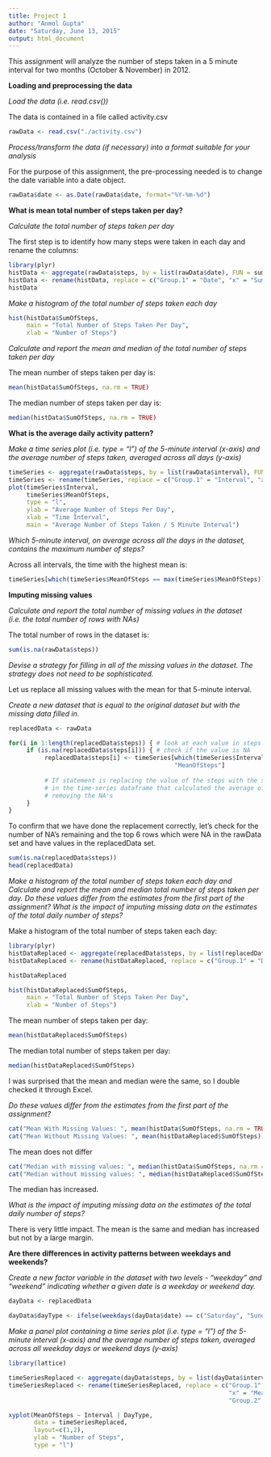 ```yaml
---
title: Project 1
author: "Anmol Gupta"
date: "Saturday, June 13, 2015"
output: html_document
---
```


This assignment will analyze the number of steps taken in a 5 minute interval 
for two months (October & November) in 2012. 

**Loading and preprocessing the data**

*Load the data (i.e. read.csv())*

The data is contained in a file called activity.csv

```r
rawData <- read.csv("./activity.csv")

```

*Process/transform the data (if necessary) into a format suitable for your analysis*

For the purpose of this assignment, the pre-processing needed is to change
the date variable into a date object.

```r

rawData$date <- as.Date(rawData$date, format="%Y-%m-%d")


```

**What is mean total number of steps taken per day?**

*Calculate the total number of steps taken per day*

The first step is to identify how many steps were taken in each day and 
rename the columns:

```r
library(plyr)
histData <- aggregate(rawData$steps, by = list(rawData$date), FUN = sum)
histData <- rename(histData, replace = c("Group.1" = "Date", "x" = "SumOfSteps"))
histData
```

*Make a histogram of the total number of steps taken each day*

```r
hist(histData$SumOfSteps,
     main = "Total Number of Steps Taken Per Day", 
     xlab = "Number of Steps")
```

*Calculate and report the mean and median of the total number of steps taken per day*

The mean number of steps taken per day is:

```r
mean(histData$SumOfSteps, na.rm = TRUE)
```

The median number of steps taken per day is:

```r
median(histData$SumOfSteps, na.rm = TRUE)
```

**What is the average daily activity pattern?**

*Make a time series plot (i.e. type = "l") of the 5-minute interval (x-axis) and the average number of steps taken, averaged across all days (y-axis)*

```r

timeSeries <- aggregate(rawData$steps, by = list(rawData$interval), FUN = mean, na.rm = TRUE)
timeSeries <- rename(timeSeries, replace = c("Group.1" = "Interval", "x" = "MeanOfSteps"))
plot(timeSeries$Interval, 
     timeSeries$MeanOfSteps, 
     type = "l",
     ylab = "Average Number of Steps Per Day",
     xlab = "Time Interval",
     main = "Average Number of Steps Taken / 5 Minute Interval")
```

*Which 5-minute interval, on average across all the days in the dataset, contains the maximum number of steps?*

Across all intervals, the time with the highest mean is:

```r
timeSeries[which(timeSeries$MeanOfSteps == max(timeSeries$MeanOfSteps)),]
```

**Imputing missing values**

*Calculate and report the total number of missing values in the dataset (i.e. the total number of rows with NAs)*

The total number of rows in the dataset is:

```r
sum(is.na(rawData$steps))
```

*Devise a strategy for filling in all of the missing values in the dataset. The strategy does not need to be sophisticated.*

Let us replace all missing values with the mean for that 5-minute interval.

*Create a new dataset that is equal to the original dataset but with the missing data filled in.*

```r
replacedData <- rawData

for(i in 1:length(replacedData$steps)) { # look at each value in steps
     if (is.na(replacedData$steps[i])) { # check if the value is NA
          replacedData$steps[i] <- timeSeries[which(timeSeries$Interval == replacedData$interval[i]),
                                              "MeanOfSteps"] 
          
          # If statement is replacing the value of the steps with the same value of the interval
          # in the time-series dataframe that calculated the average of each interval after
          # removing the NA's
     }
}

```

To confirm that we have done the replacement correctly, let's check for the
number of NA's remaining and the top 6 rows which were NA in the rawData set 
and have values in the replacedData set.

```r

sum(is.na(replacedData$steps))
head(replacedData)

```

*Make a histogram of the total number of steps taken each day and Calculate and report the mean and median total number of steps taken per day. Do these values differ from the estimates from the first part of the assignment? What is the impact of imputing missing data on the estimates of the total daily number of steps?*

Make a histogram of the total number of steps taken each day:

```r
library(plyr)
histDataReplaced <- aggregate(replacedData$steps, by = list(replacedData$date), FUN = sum)
histDataReplaced <- rename(histDataReplaced, replace = c("Group.1" = "Date", "x" = "SumOfSteps"))

histDataReplaced

hist(histDataReplaced$SumOfSteps,
     main = "Total Number of Steps Taken Per Day", 
     xlab = "Number of Steps")
```

The mean number of steps taken per day:

```r
mean(histDataReplaced$SumOfSteps)
```

The median total number of steps taken per day:

```r
median(histDataReplaced$SumOfSteps)
```

I was surprised that the mean and median were the same, so I double checked it through Excel.

*Do these values differ from the estimates from the first part of the assignment?*

```r
cat("Mean With Missing Values: ", mean(histData$SumOfSteps, na.rm = TRUE))
cat("Mean Without Missing Values: ", mean(histDataReplaced$SumOfSteps))
```

The mean does not differ

```r
cat("Median with missing values: ", median(histData$SumOfSteps, na.rm = TRUE))
cat("Median without missing values: ", median(histDataReplaced$SumOfSteps))
```

The median has increased.

*What is the impact of imputing missing data on the estimates of the total daily number of steps?*

There is very little impact. The mean is the same and median has increased but not by a large margin.

**Are there differences in activity patterns between weekdays and weekends?**

*Create a new factor variable in the dataset with two levels - "weekday" and "weekend" indicating whether a given date is a weekday or weekend day.*

```r
dayData <- replacedData

dayData$dayType <- ifelse(weekdays(dayData$date) == c("Saturday", "Sunday"), "Weekend", "Weekday")

```

*Make a panel plot containing a time series plot (i.e. type = "l") of the 5-minute interval (x-axis) and the average number of steps taken, averaged across all weekday days or weekend days (y-axis)*

```r
library(lattice)

timeSeriesReplaced <- aggregate(dayData$steps, by = list(dayData$interval, dayData$dayType), FUN = mean)
timeSeriesReplaced <- rename(timeSeriesReplaced, replace = c("Group.1" = "Interval", 
                                                             "x" = "MeanOfSteps",
                                                             "Group.2" = "DayType"))

xyplot(MeanOfSteps ~ Interval | DayType, 
       data = timeSeriesReplaced, 
       layout=c(1,2),
       ylab = "Number of Steps",
       type = "l")

```
